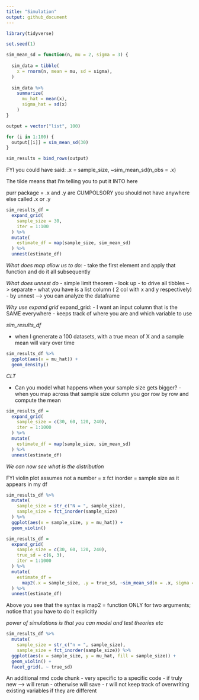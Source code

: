 ```yaml
---
title: "Simulation"
output: github_document
---
```


```r
library(tidyverse)

set.seed(1)
```
```r
sim_mean_sd = function(n, mu = 2, sigma = 3) {
  
  sim_data = tibble(
    x = rnorm(n, mean = mu, sd = sigma),
  )
  
  sim_data %>% 
    summarize(
      mu_hat = mean(x),
      sigma_hat = sd(x)
    )
}
```

```r
output = vector("list", 100)

for (i in 1:100) {
  output[[i]] = sim_mean_sd(30)
}

sim_results = bind_rows(output)
```

FYI you could have said: .x = sample_size, ~sim_mean_sd(n_obs = .x)

The tilde means that I'm telling you to put it INTO here 


purr package = .x and .y are CUMPOLSORY
you should not have anywhere else called .x or .y

```r
sim_results_df = 
  expand_grid(
    sample_size = 30,
    iter = 1:100
  ) %>% 
  mutate(
    estimate_df = map(sample_size, sim_mean_sd)
  ) %>% 
  unnest(estimate_df)
```


_What does map allow us to do:_
- take the first element and apply that function and do it all subsequently 

_What does unnest do_
- simple limit theorem - look up 
- to drive all tibbles --> separate 
- what you have is a list column 
( 2 col with x and y respectively)
- by unnest --> you can analyze the dataframe 

_Why use expand grid_
expand_grid:
- I want an input column that is the SAME everywhere
- keeps track of where you are and which variable to use 

_sim_results_df_

- when I gnenerate a 100 datasets, with a true mean of X and a sample mean will vary over time
```r
sim_results_df %>% 
  ggplot(aes(x = mu_hat)) + 
  geom_density()
```

_CLT_ 

- Can you model what happens when your sample size gets bigger? - when you map across that sample size column you gor row by row and compute the mean 

```r
sim_results_df = 
  expand_grid(
    sample_size = c(30, 60, 120, 240),
    iter = 1:1000
  ) %>% 
  mutate(
    estimate_df = map(sample_size, sim_mean_sd)
  ) %>% 
  unnest(estimate_df)
```
_We can now see what is the distribution_

FYI violin plot assumes not a number = x
fct inorder = sample size as it appears in my df
```r
sim_results_df %>% 
  mutate(
    sample_size = str_c("N = ", sample_size),
    sample_size = fct_inorder(sample_size)
  ) %>% 
  ggplot(aes(x = sample_size, y = mu_hat)) + 
  geom_violin()
```
```r
sim_results_df = 
  expand_grid(
    sample_size = c(30, 60, 120, 240),
    true_sd = c(6, 3),
    iter = 1:1000
  ) %>% 
  mutate(
    estimate_df = 
      map2(.x = sample_size, .y = true_sd, ~sim_mean_sd(n = .x, sigma = .y))
  ) %>% 
  unnest(estimate_df)

```

Above you see that the syntax is 
map2 = function ONLY for two arguments; notice that you have to do it explicitly

_power of simulations is that you can model and test theories etc_ 

```r
sim_results_df %>% 
  mutate(
    sample_size = str_c("n = ", sample_size),
    sample_size = fct_inorder(sample_size)) %>% 
  ggplot(aes(x = sample_size, y = mu_hat, fill = sample_size)) + 
  geom_violin() + 
  facet_grid(. ~ true_sd)
```
An additional rmd code chunk 
- very specific to a specific code 
- if truly new --> will rerun
- otherwise will save 
- r will not keep track of overwriting existing variables if they are different


```r

```

